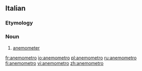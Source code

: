 ==Italian==

===Etymology===
{{prefix|anemo|-metro|lang=it}}

===Noun===
{{wikipedia|lang=it}}
{{it-noun||m||anemometri}}

# {{context|meteorology|lang=it}} [[anemometer]]

[[fr:anemometro]]
[[io:anemometro]]
[[pl:anemometro]]
[[ru:anemometro]]
[[fi:anemometro]]
[[vi:anemometro]]
[[zh:anemometro]]